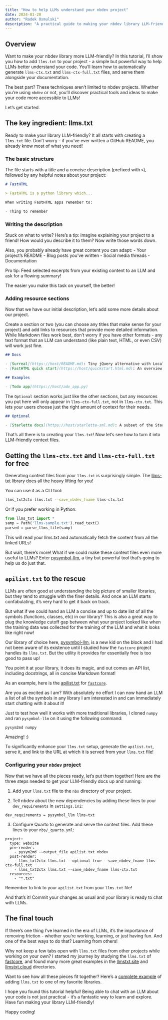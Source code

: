 ```yaml
---
title: "How to help LLMs understand your nbdev project"
date: 2024-01-20
author: "Radek Osmulski"
description: "A practical guide to making your nbdev library LLM-friendly using llms.txt - includes automation tips and real-world examples."
---
```


## Overview

Want to make your nbdev library more LLM-friendly? In this tutorial, I'll show you how to add `llms.txt` to your project - a simple but powerful way to help LLMs better understand your code. You'll learn how to automatically generate `llms-ctx.txt` and `llms-ctx-full.txt` files, and serve them alongside your documentation.

The best part? These techniques aren't limited to nbdev projects. Whether you're using `nbdev` or not, you'll discover practical tools and ideas to make your code more accessible to LLMs!

Let's get started.

## The key ingredient: llms.txt

Ready to make your library LLM-friendly? It all starts with creating a `llms.txt` file. Don't worry - if you've ever written a GitHub README, you already know most of what you need!

### The basic structure

The file starts with a title and a concise description (prefixed with `>`), followed by any helpful notes about your project:

```markdown
# FastHTML

> FastHTML is a python library which...

When writing FastHTML apps remember to:

- Thing to remember
```

### Writing the description

Stuck on what to write? Here's a tip: imagine explaining your project to a friend! How would you describe it to them? Now write those words down.

Also, you probably already have great content you can adapt:
- Your project's README
- Blog posts you've written
- Social media threads
- Documentation

Pro tip: Feed selected excerpts from your existing content to an LLM and ask for a flowing summary!

The easier you make this task on yourself, the better!

### Adding resource sections

Now that we have our initial description, let's add some more details about our project.

Create a section or two (you can choose any titles that make sense for your project) and add links to resources that provide more detailed information. While Markdown files work best, don't worry if you have other formats - any text format that an LLM can understand (like plain text, HTML, or even CSV) will work just fine.

```markdown
## Docs

- [Surreal](https://host/README.md): Tiny jQuery alternative with Locality of Behavior
- [FastHTML quick start](https://host/quickstart.html.md): An overview of FastHTML features

## Examples

- [Todo app](https://host/adv_app.py)
```

The `Optional` section works just like the other sections, but any resources you put here will only appear in `llms-ctx-full.txt`, not in `llms-ctx.txt`. This lets your users choose just the right amount of context for their needs.

```markdown
## Optional

- [Starlette docs](https://host/starlette-sml.md): A subset of the Starlette docs
```

That's all there is to creating your `llms.txt`! Now let's see how to turn it into LLM-friendly context files.

## Getting the `llms-ctx.txt` and `llms-ctx-full.txt` for free

Generating context files from your `llms.txt` is surprisingly simple. The [llms-txt](https://llmstxt.org/intro.html) library does all the heavy lifting for you!

You can use it as a CLI tool:

```bash
llms_txt2ctx llms.txt --save_nbdev_fname llms-ctx.txt
```

Or if you prefer working in Python:

```python
from llms_txt import *
samp = Path('llms-sample.txt').read_text()
parsed = parse_llms_file(samp)
```

This will read your llms.txt and automatically fetch the content from all the linked URLs!

But wait, there's more! What if we could make these context files even more useful to LLMs? Enter [pysymbol-llm](https://github.com/AnswerDotAI/pysymbol-llm), a tiny but powerful tool that's going to help us do just that.

## `apilist.txt` to the rescue

LLMs are often good at understanding the big picture of smaller libraries, but they tend to struggle with the finer details. And once an LLM starts confabulating, it's very hard to get it back on track.

But what if we could hand an LLM a concise and up to date list of all the symbols (functions, classes, etc) in our library? This is also a great way to plug the knowledge cutoff gap between what your project looked like when the training data was collected for the training of the LLM and what it looks like right now!

Our library of choice here, [pysymbol-llm](https://github.com/AnswerDotAI/pysymbol-llm), is a new kid on the block and I had not been aware of its existence until I studied how the `fastcore` project handles its `llms.txt`. But the utility it provides for essentially free is too good to pass up!

You point it at your library, it does its magic, and out comes an API list, including docstrings, all in concise Markdown format!

As an example, here is the [apilist.txt](https://fastcore.fast.ai/apilist.txt) for [`fastcore`](https://github.com/fastai/fastcore).

Are you as excited as I am? With absolutely no effort I can now hand an LLM a list of all the symbols in any library I am interested in and can immediately start chatting with it about it!

Just to test how well it works with more traditional libraries, I cloned `numpy` and ran `pysymbol-llm` on it using the following command:

```bash
pysym2md numpy
```
Amazing! :)

To significantly enhance your `llms.txt` setup, generate the `apilist.txt`, serve it, and link to the URL at which it is served from your `llms.txt` file!

### Configuring your `nbdev` project

Now that we have all the pieces ready, let's put them together! Here are the three steps needed to get your LLM-friendly docs up and running:

1. Add your `llms.txt` file to the `nbs` directory of your project.

2. Tell nbdev about the new dependencies by adding these lines to your `dev_requirements` in `settings.ini`:
```
dev_requirements = pysymbol_llm llms-txt
```
3. Configure Quarto to generate and serve the context files. Add these lines to your `nbs/_quarto.yml`:
```
project:
  type: website
  pre-render:
    - pysym2md --output_file apilist.txt nbdev
  post-render:
    - llms_txt2ctx llms.txt --optional true --save_nbdev_fname llms-ctx-full.txt
    - llms_txt2ctx llms.txt --save_nbdev_fname llms-ctx.txt
  resources:
    - "*.txt"
```

Remember to link to your `apilist.txt` from your `llms.txt` file!

And that's it! Commit your changes as usual and your library is ready to chat with LLMs.

## The final touch

If there's one thing I've learned in the era of LLMs, it's the importance of removing friction - whether you're working, learning, or just having fun. And one of the best ways to do that? Learning from others!

Why not keep a few tabs open with `llms.txt` files from other projects while working on your own? I started my journey by studying the `llms.txt` of [fastcore](https://github.com/AnswerDotAI/fastcore), and found many more great examples in the [llmstxt.site](https://llmstxt.site/) and [llmstxt.cloud](https://directory.llmstxt.cloud/) directories.

Want to see how all these pieces fit together? Here's a [complete example](https://github.com/AnswerDotAI/nbdev/pull/1485/files) of adding `llms.txt` to one of my favorite libraries.

I hope you found this tutorial helpful! Being able to chat with an LLM about your code is not just practical - it's a fantastic way to learn and explore. Have fun making your library LLM-friendly!

Happy coding!
